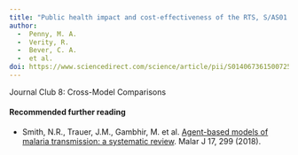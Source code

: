 ```yaml
---
title: "Public health impact and cost-effectiveness of the RTS, S/AS01 malaria vaccine: a systematic comparison of predictions from four mathematical models."
author: 
  -  Penny, M. A. 
  -  Verity, R. 
  -  Bever, C. A. 
  -  et al. 
doi: https://www.sciencedirect.com/science/article/pii/S0140673615007254
---
```


Journal Club 8: Cross-Model Comparisons

#### Recommended further reading

-  Smith, N.R., Trauer, J.M., Gambhir, M. et al. [Agent-based models of malaria transmission: a systematic review](https://doi.org/10.1186/s12936-018-2442-y). Malar J 17, 299 (2018).


